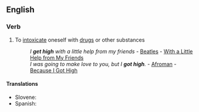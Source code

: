 ==English==

===Verb===
{{en-verb|inf=to [[get]] [[high]]|gets high|getting high|got high|gotten high}}

# {{idiom}} To [[intoxicate]] oneself with [[drugs]] or other substances
#: ''I '''get high''' with a little help from my friends'' - [[Beatles]] - [[w:With a Little Help from My Friends|With a Little Help from My Friends]]
#: ''I was going to make love to you, but I '''got high'''.'' - [[w:Afroman|Afroman]] - [[w:Because I Got High|Because I Got High]]

====Translations====
{{trans-top|get high}}
* Slovene: {{t|sl|zadeti se}}
* Spanish: {{t|es|drogarse}}
{{trans-mid}}
{{trans-bottom}}